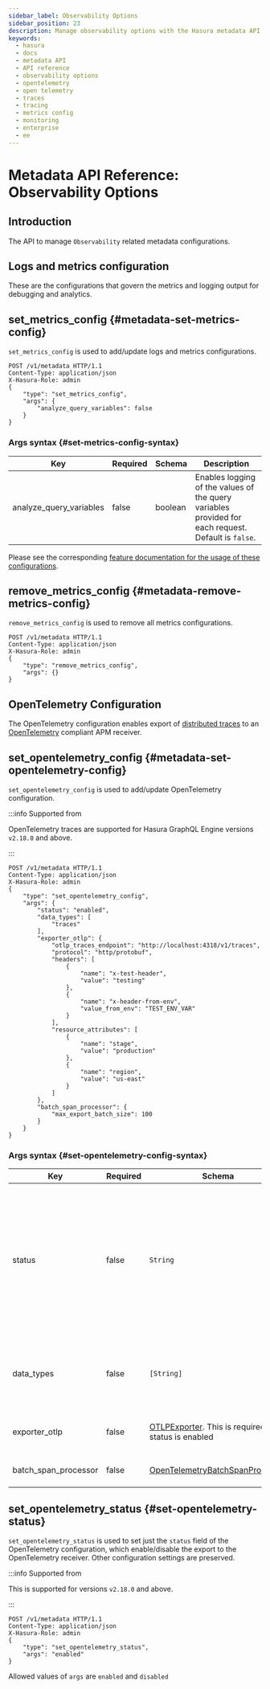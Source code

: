 ```yaml
---
sidebar_label: Observability Options
sidebar_position: 23
description: Manage observability options with the Hasura metadata API
keywords:
  - hasura
  - docs
  - metadata API
  - API reference
  - observability options
  - opentelemetry
  - open telemetry
  - traces
  - tracing
  - metrics config
  - monitoring
  - enterprise
  - ee
---
```



# Metadata API Reference: Observability Options

<ProductBadge ce free standard pro ee self />

## Introduction

The API to manage `Observability` related metadata configurations.

## Logs and metrics configuration

<ProductBadge standard pro />

These are the configurations that govern the metrics and logging output for debugging and analytics.

## set_metrics_config {#metadata-set-metrics-config}

`set_metrics_config` is used to add/update logs and metrics configurations.

```http
POST /v1/metadata HTTP/1.1
Content-Type: application/json
X-Hasura-Role: admin
{
    "type": "set_metrics_config",
    "args": {
        "analyze_query_variables": false
    }
}
```

### Args syntax {#set-metrics-config-syntax}

| Key                     | Required | Schema  | Description                                                                                         |
| ----------------------- | -------- | ------- | --------------------------------------------------------------------------------------------------- |
| analyze_query_variables | false    | boolean | Enables logging of the values of the query variables provided for each request. Default is `false`. |

Please see the corresponding
[feature documentation for the usage of these configurations](/observability/operations.mdx#capture-query-variables).

## remove_metrics_config {#metadata-remove-metrics-config}

`remove_metrics_config` is used to remove all metrics configurations.

```http
POST /v1/metadata HTTP/1.1
Content-Type: application/json
X-Hasura-Role: admin
{
    "type": "remove_metrics_config",
    "args": {}
}
```

## OpenTelemetry Configuration

<ProductBadge self />

The OpenTelemetry configuration enables export of [distributed traces](/observability/tracing.mdx) to an
[OpenTelemetry](https://opentelemetry.io/) compliant APM receiver.

## set_opentelemetry_config {#metadata-set-opentelemetry-config}

`set_opentelemetry_config` is used to add/update OpenTelemetry configuration.

:::info Supported from

OpenTelemetry traces are supported for Hasura GraphQL Engine versions `v2.18.0` and above.

:::

```http
POST /v1/metadata HTTP/1.1
Content-Type: application/json
X-Hasura-Role: admin
{
    "type": "set_opentelemetry_config",
    "args": {
        "status": "enabled",
        "data_types": [
            "traces"
        ],
        "exporter_otlp": {
            "otlp_traces_endpoint": "http://localhost:4318/v1/traces",
            "protocol": "http/protobuf",
            "headers": [
                {
                    "name": "x-test-header",
                    "value": "testing"
                },
                {
                    "name": "x-header-from-env",
                    "value_from_env": "TEST_ENV_VAR"
                }
            ],
            "resource_attributes": [
                {
                    "name": "stage",
                    "value": "production"
                },
                {
                    "name": "region",
                    "value": "us-east"
                }
            ]
        },
        "batch_span_processor": {
            "max_export_batch_size": 100
        }
    }
}
```

### Args syntax {#set-opentelemetry-config-syntax}

| Key                  | Required | Schema                                                                                             | Description                                                                                                                                                                            |
| -------------------- | -------- | -------------------------------------------------------------------------------------------------- | -------------------------------------------------------------------------------------------------------------------------------------------------------------------------------------- |
| status               | false    | `String`                                                                                           | Toggle to enable or disable the export. Allowed values are `enabled` and `disabled`. Default is `disabled` (If status is not explicitely passed, then the configuration gets disabled) |
| data_types           | false    | `[String]`                                                                                         | List of the types of observability data points to be exported. Allowed types: `traces` only                                                                                            |
| exporter_otlp        | false    | [OTLPExporter](/api-reference/syntax-defs.mdx#otlpexporter). This is required if status is enabled | OpenTelemetry compliant receiver configuration                                                                                                                                         |
| batch_span_processor | false    | [OpenTelemetryBatchSpanProcessor](/api-reference/syntax-defs.mdx#opentelemetrybatchspanprocessor)  | OpenTelemetry batch export configuration                                                                                                                                               |

## set_opentelemetry_status {#set-opentelemetry-status}

`set_opentelemetry_status` is used to set just the `status` field of the OpenTelemetry configuration, which
enable/disable the export to the OpenTelemetry receiver. Other configuration settings are preserved.

:::info Supported from

This is supported for versions `v2.18.0` and above.

:::

```http
POST /v1/metadata HTTP/1.1
Content-Type: application/json
X-Hasura-Role: admin
{
    "type": "set_opentelemetry_status",
    "args": "enabled"
}
```

Allowed values of `args` are `enabled` and `disabled`
